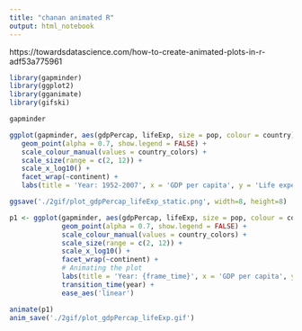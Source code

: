 ```yaml
---
title: "chanan animated R"
output: html_notebook
---
```


https://towardsdatascience.com/how-to-create-animated-plots-in-r-adf53a775961

```r
library(gapminder)
library(ggplot2)
library(gganimate)
library(gifski)
```

```r
gapminder
```

```r

ggplot(gapminder, aes(gdpPercap, lifeExp, size = pop, colour = country)) +
   geom_point(alpha = 0.7, show.legend = FALSE) +
   scale_colour_manual(values = country_colors) +
   scale_size(range = c(2, 12)) +
   scale_x_log10() +
   facet_wrap(~continent) +
   labs(title = 'Year: 1952-2007', x = 'GDP per capita', y = 'Life expectancy')
```

```r
ggsave('./2gif/plot_gdpPercap_lifeExp_static.png', width=8, height=8)
```

```r
p1 <- ggplot(gapminder, aes(gdpPercap, lifeExp, size = pop, colour = country)) +
             geom_point(alpha = 0.7, show.legend = FALSE) +
             scale_colour_manual(values = country_colors) +
             scale_size(range = c(2, 12)) +
             scale_x_log10() +
             facet_wrap(~continent) +
             # Animating the plot
             labs(title = 'Year: {frame_time}', x = 'GDP per capita', y = 'Life expectancy') +
             transition_time(year) +
             ease_aes('linear')

animate(p1)
anim_save('./2gif/plot_gdpPercap_lifeExp.gif')
```

